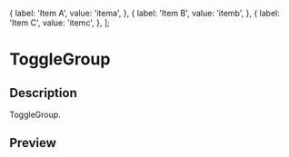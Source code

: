 
  {
    label: 'Item A',
    value: 'itema',
  },
  {
    label: 'Item B',
    value: 'itemb',
  },
  {
    label: 'Item C',
    value: 'itemc',
  },
];


<Meta title="Components/ToggleGroup" component={ToggleGroup} />

# ToggleGroup

## Description

ToggleGroup.

## Preview

<Preview>
  <Story name="Default">
    <ToggleGroup items={items} onChange={onChange} selectedItem={items[1]} />
  </Story>
</Preview>
